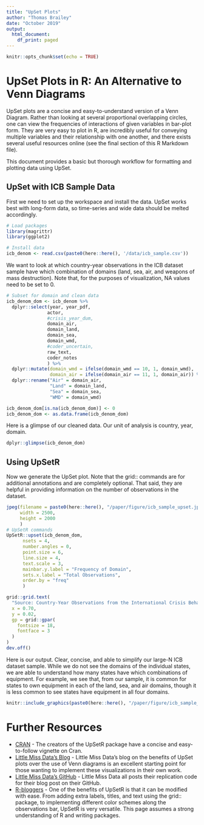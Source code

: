 ```yaml
---
title: "UpSet Plots"
author: "Thomas Brailey"
date: "October 2019"
output:
  html_document:
    df_print: paged
---
```


```r
knitr::opts_chunk$set(echo = TRUE)
```

# UpSet Plots in R: An Alternative to Venn Diagrams

UpSet plots are a concise and easy-to-understand version of a Venn Diagram. Rather than looking at several proportional overlapping circles, one can view the frequencies of interactions of given variables in bar-plot form. They are very easy to plot in R, are incredibly useful for conveying multiple variables and their relationship with one another, and there exists several useful resources online (see the final section of this R Markdown file).

This document provides a basic but thorough workflow for formatting and plotting data using UpSet. 

## UpSet with ICB Sample Data

First we need to set up the workspace and install the data. UpSet works best with long-form data, so time-series and wide data should be melted accordingly. 

```r
# Load packages
library(magrittr)
library(ggplot2)

# Install data
icb_denom <- read.csv(paste0(here::here(), '/data/icb_sample.csv'))
```

We want to look at which country-year observations in the ICB dataset sample have which combination of domains (land, sea, air, and weapons of mass destruction). Note that, for the purposes of visualization, NA values need to be set to 0. 

```r
# Subset for domain and clean data
icb_denom_dom <- icb_denom %>%
  dplyr::select(year, year_pdf,
               actor,
               #crisis_year_dum,
               domain_air,
               domain_land,
               domain_sea,
               domain_wmd,
               #coder_uncertain,
               raw_text,
               coder_notes
               ) %>%
  dplyr::mutate(domain_wmd = ifelse(domain_wmd == 10, 1, domain_wmd),
                domain_air = ifelse(domain_air == 11, 1, domain_air)) %>%
  dplyr::rename("Air" = domain_air,
                "Land" = domain_land,
                "Sea" = domain_sea,
                "WMD" = domain_wmd)

icb_denom_dom[is.na(icb_denom_dom)] <- 0
icb_denom_dom <- as.data.frame(icb_denom_dom)
```

Here is a glimpse of our cleaned data. Our unit of analysis is country, year, domain. 

```r
dplyr::glimpse(icb_denom_dom)
```

## Using UpSetR

Now we generate the UpSet plot. Note that the grid:: commands are for additional annotations and are completely optional. That said, they are helpful in providing information on the number of observations in the dataset.   

```r
jpeg(filename = paste0(here::here(), "/paper/figure/icb_sample_upset.jpeg"),
     width = 2500,
     height = 2000
     )
# UpSetR commands
UpSetR::upset(icb_denom_dom,
      nsets = 4, 
      number.angles = 0, 
      point.size = 6, 
      line.size = 4, 
      text.scale = 3,
      mainbar.y.label = "Frequency of Domain", 
      sets.x.label = "Total Observations", 
      order.by = "freq"
      )

grid::grid.text(
  "Source: Country-Year Observations from the International Crisis Behavior and the Statesman's Yearbook (1919-2014)",
  x = 0.70,
  y = 0.02,
  gp = grid::gpar(
    fontsize = 18,
    fontface = 3
  )
)
dev.off()
```

Here is our output. Clear, concise, and able to simplify our large-N ICB dataset sample. While we do not see the domains of the individual states, we are able to understand how many states have which combinations of equipment. For example, we see that, from our sample, it is common for states to own equipment in each of the land, sea, and air domains, though it is less common to see states have equipment in all four domains.  

```r
knitr::include_graphics(paste0(here::here(), "/paper/figure/icb_sample_upset.jpeg"))
```

# Further Resources

* [CRAN](https://cran.r-project.org/web/packages/UpSetR/vignettes/basic.usage.html) - The creators of the UpSetR package have a concise and easy-to-follow vignette on Cran. 
* [Little Miss Data's Blog](https://www.littlemissdata.com/blog/set-analysis) - Little Miss Data's blog on the benefits of UpSet plots over the use of Venn diagrams is an excellent starting point for those wanting to implement these visualizations in their own work.
* [Little Miss Data's GitHub](https://github.com/lgellis/MiscTutorial/tree/master/sets) - Little Miss Data all posts their replication code for their blog post on their GitHub.
* [R-bloggers](https://www.r-bloggers.com/hacking-our-way-through-upsetr/) - One of the benefits of UpSetR is that it can be modified with ease. From adding extra labels, titles, and text using the grid:: package, to implementing different color schemes along the observations bar, UpSetR is very versatile. This page assumes a strong understanding of R and writing packages. 




